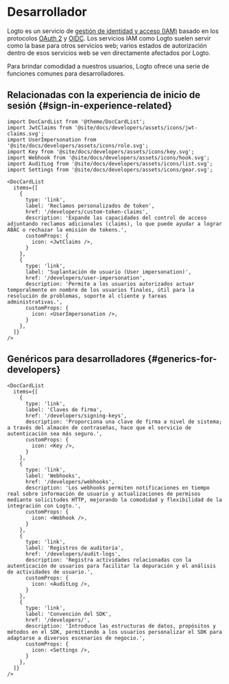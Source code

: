 # Desarrollador

Logto es un servicio de [gestión de identidad y acceso (IAM)](https://auth.wiki/iam) basado en los protocolos [OAuth 2](https://auth.wiki/oauth-2.0) y [OIDC](https://auth.wiki/openid-connect). Los servicios IAM como Logto suelen servir como la base para otros servicios web; varios estados de autorización dentro de esos servicios web se ven directamente afectados por Logto.

Para brindar comodidad a nuestros usuarios, Logto ofrece una serie de funciones comunes para desarrolladores.

## Relacionadas con la experiencia de inicio de sesión \{#sign-in-experience-related}

```mdx-code-block
import DocCardList from '@theme/DocCardList';
import JwtClaims from '@site/docs/developers/assets/icons/jwt-claims.svg';
import UserImpersonation from '@site/docs/developers/assets/icons/role.svg';
import Key from '@site/docs/developers/assets/icons/key.svg';
import Webhook from '@site/docs/developers/assets/icons/hook.svg';
import AuditLog from '@site/docs/developers/assets/icons/list.svg';
import Settings from '@site/docs/developers/assets/icons/gear.svg';

<DocCardList
  items={[
    {
      type: 'link',
      label: 'Reclamos personalizados de token',
      href: '/developers/custom-token-claims',
      description: 'Expande las capacidades del control de acceso adjuntando reclamos adicionales (claims), lo que puede ayudar a lograr ABAC o rechazar la emisión de tokens.',
      customProps: {
        icon: <JwtClaims />,
      }
    },
    {
      type: 'link',
      label: 'Suplantación de usuario (User impersonation)',
      href: '/developers/user-impersonation',
      description: 'Permite a los usuarios autorizados actuar temporalmente en nombre de los usuarios finales, útil para la resolución de problemas, soporte al cliente y tareas administrativas.',
      customProps: {
        icon: <UserImpersonation />,
      }
    },
  ]}
/>
```

## Genéricos para desarrolladores \{#generics-for-developers}

```mdx-code-block
<DocCardList
  items={[
    {
      type: 'link',
      label: 'Claves de firma',
      href: '/developers/signing-keys',
      description: 'Proporciona una clave de firma a nivel de sistema; a través del almacén de contraseñas, hace que el servicio de autenticación sea más seguro.',
      customProps: {
        icon: <Key />,
      }
    },
    {
      type: 'link',
      label: 'Webhooks',
      href: '/developers/webhooks',
      description: 'Los webhooks permiten notificaciones en tiempo real sobre información de usuario y actualizaciones de permisos mediante solicitudes HTTP, mejorando la comodidad y flexibilidad de la integración con Logto.',
      customProps: {
        icon: <Webhook />,
      }
    },
    {
      type: 'link',
      label: 'Registros de auditoría',
      href: '/developers/audit-logs',
      description: 'Registra actividades relacionadas con la autenticación de usuarios para facilitar la depuración y el análisis de actividades de usuario.',
      customProps: {
        icon: <AuditLog />,
      }
    },
    {
      type: 'link',
      label: 'Convención del SDK',
      href: '/developers/',
      description: 'Introduce las estructuras de datos, propósitos y métodos en el SDK, permitiendo a los usuarios personalizar el SDK para adaptarse a diversos escenarios de negocio.',
      customProps: {
        icon: <Settings />,
      }
    },
  ]}
/>
```
